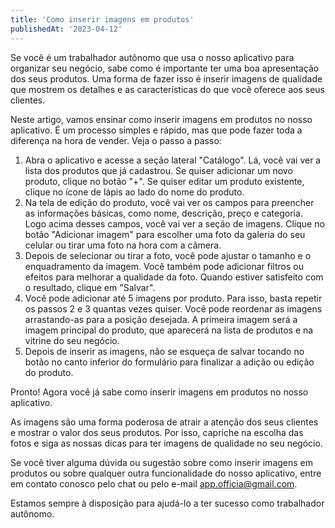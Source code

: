 ```yaml
---
title: 'Como inserir imagens em produtos'
publishedAt: '2023-04-12'
---
```


Se você é um trabalhador autônomo que usa o nosso aplicativo para organizar seu negócio, sabe como é
importante ter uma boa apresentação dos seus produtos. Uma forma de fazer isso é inserir imagens de
qualidade que mostrem os detalhes e as características do que você oferece aos seus clientes.

Neste artigo, vamos ensinar como inserir imagens em produtos no nosso aplicativo. É um processo
simples e rápido, mas que pode fazer toda a diferença na hora de vender. Veja o passo a passo:

1. Abra o aplicativo e acesse a seção lateral "Catálogo". Lá, você vai ver a lista dos produtos
   que já cadastrou. Se quiser adicionar um novo produto, clique no botão "+". Se quiser editar um
   produto existente, clique no ícone de lápis ao lado do nome do produto.
2. Na tela de edição do produto, você vai ver os campos para preencher as informações básicas, como
   nome, descrição, preço e categoria. Logo acima desses campos, você vai ver a seção de imagens.
   Clique no botão "Adicionar imagem" para escolher uma foto da galeria do seu celular ou tirar uma
   foto na hora com a câmera.
3. Depois de selecionar ou tirar a foto, você pode ajustar o tamanho e o enquadramento da imagem.
   Você também pode adicionar filtros ou efeitos para melhorar a qualidade da foto. Quando estiver
   satisfeito com o resultado, clique em "Salvar".
4. Você pode adicionar até 5 imagens por produto. Para isso, basta repetir os passos 2 e 3 quantas
   vezes quiser. Você pode reordenar as imagens arrastando-as para a posição desejada. A primeira
   imagem será a imagem principal do produto, que aparecerá na lista de produtos e na vitrine do seu
   negócio.
5. Depois de inserir as imagens, não se esqueça de salvar tocando no botão no canto inferior do
   formulário para finalizar a adição ou edição do produto.

Pronto! Agora você já sabe como inserir imagens em produtos no nosso aplicativo.

As imagens são uma forma poderosa de atrair a atenção dos seus clientes e mostrar o valor dos seus
produtos. Por isso, capriche na escolha das fotos e siga as nossas dicas para ter imagens de
qualidade no seu negócio.

Se você tiver alguma dúvida ou sugestão sobre como inserir imagens em produtos ou sobre qualquer
outra funcionalidade do nosso aplicativo, entre em contato conosco pelo chat ou pelo e-mail
app.officia@gmail.com.

Estamos sempre à disposição para ajudá-lo a ter sucesso como trabalhador autônomo.
